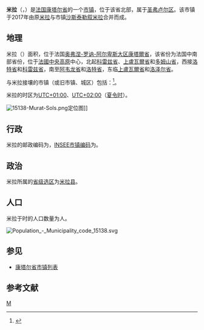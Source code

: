 {{noteTA|G1=法国地名}} 
{{Infobox French commune
| name                  = 米拉
| native name           = Murat
| arrondissement        = [[圣弗卢尔区|圣弗卢尔区]]
| canton                = [[米拉县_(法国)|米拉县]]
}}
'''米拉'''（{{lang-fr|Murat}}，{{IPA-fr|myʁa}}）是[[法国|法国]][[康塔尔省|康塔尔省]]的一个[[市镇_(法国)|市镇]]，位于该省北部，属于[[圣弗卢尔区|圣弗卢尔区]]。该市镇于2017年由原[[米拉_(康塔尔省旧市镇)|米拉]]与市镇[[沙斯泰勒叙米拉|沙斯泰勒叙米拉]]合并而成。

== 地理 ==
米拉（{{wikidata|property|linked|P625}}）面积{{wikidata|properties|P2046}}，位于法国[[奥弗涅-罗讷-阿尔卑斯大区|奥弗涅-罗讷-阿尔卑斯大区]][[康塔爾省|康塔爾省]]，该省份为法国中南部省份，位于[[法國中央高原|法國中央高原]]中心，北起[[科雷兹省|科雷兹省]]、[[上盧瓦爾省|上盧瓦爾省]]和[[多姆山省|多姆山省]]，西接[[洛特省|洛特省]]和[[科雷兹省|科雷兹省]]，南至[[阿韦龙省|阿韦龙省]]和[[洛特省|洛特省]]，东临[[上盧瓦爾省|上盧瓦爾省]]和[[洛泽尔省|洛泽尔省]]。

与米拉接壤的市镇（或旧市镇、城区）包括：{{Wikidata|properties|linked|P47}}<ref name="geo">{{Cite web|url=https://www.geoportail.gouv.fr/carte|title=Carte|accessdate=2020-03-22|author=Géoportail|language=fr|publisher=Géoportail|archive-date=2017-01-29|archive-url=https://web.archive.org/web/20170129154129/https://www.geoportail.gouv.fr/carte/|dead-url=no}}</ref>。

米拉的时区为[[UTC+01:00|UTC+01:00]]、[[UTC+02:00|UTC+02:00]]（[[夏时制|夏令时]]）。

[[File:15138-Murat-Sols.png|thumb]]定位图]]{{Clear|left}}
== 行政 ==
米拉的邮政编码为{{wikidata|properties|P281}}，[[法国国家统计与经济研究所|INSEE市镇编码]]为{{wikidata|properties|P374}}。

== 政治 ==
米拉所属的[[縣_(法國)|省级选区]]为[[米拉县_(法国)|米拉县]]。

== 人口 ==
米拉于{{wikidata|qualifier|P1082|P585}}时的人口数量为{{wikidata|property|raw|P1082}}人。

[[File:Population_-_Municipality_code_15138.svg|thumb]]{{Clear|left}}
== 参见 ==
* [[康塔尔省市镇列表|康塔尔省市镇列表]]

== 参考文献 ==
{{reflist}}

{{康塔尔省市镇}}
[[Category:康塔尔省市镇|M]]